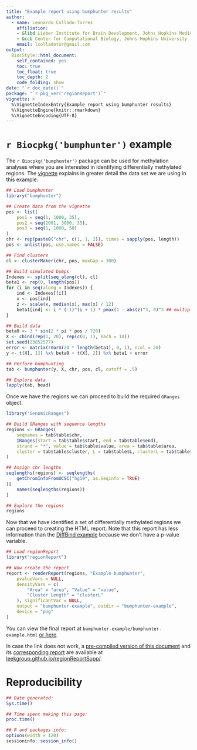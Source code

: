 ```yaml
---
title: "Example report using bumphunter results"
author: 
  - name: Leonardo Collado-Torres
    affiliation:
    - &libd Lieber Institute for Brain Development, Johns Hopkins Medical Campus
    - &ccb Center for Computational Biology, Johns Hopkins University
    email: lcolladotor@gmail.com
output: 
  BiocStyle::html_document:
    self_contained: yes
    toc: true
    toc_float: true
    toc_depth: 2
    code_folding: show
date: "`r doc_date()`"
package: "`r pkg_ver('regionReport')`"
vignette: >
  %\VignetteIndexEntry{Example report using bumphunter results}
  %\VignetteEngine{knitr::rmarkdown}
  %\VignetteEncoding{UTF-8}  
---
```


`r Biocpkg('bumphunter')` example
====================

The `r Biocpkg('bumphunter')` package can be used for methylation analyses where you are interested in identifying differentially methylated regions. The [vignette](http://bioconductor.org/packages/release/bioc/vignettes/bumphunter/inst/doc/bumphunter.pdf) explains in greater detail the data set we are using in this example.

```r
## Load bumphunter
library("bumphunter")

## Create data from the vignette
pos <- list(
    pos1 = seq(1, 1000, 35),
    pos2 = seq(2001, 3000, 35),
    pos3 = seq(1, 1000, 50)
)
chr <- rep(paste0("chr", c(1, 1, 2)), times = sapply(pos, length))
pos <- unlist(pos, use.names = FALSE)

## Find clusters
cl <- clusterMaker(chr, pos, maxGap = 300)

## Build simulated bumps
Indexes <- split(seq_along(cl), cl)
beta1 <- rep(0, length(pos))
for (i in seq(along = Indexes)) {
    ind <- Indexes[[i]]
    x <- pos[ind]
    z <- scale(x, median(x), max(x) / 12)
    beta1[ind] <- i * (-1)^(i + 1) * pmax(1 - abs(z)^3, 0)^3 ## multiply by i to vary size
}

## Build data
beta0 <- 3 * sin(2 * pi * pos / 720)
X <- cbind(rep(1, 20), rep(c(0, 1), each = 10))
set.seed(23852577)
error <- matrix(rnorm(20 * length(beta1), 0, 1), ncol = 20)
y <- t(X[, 1]) %x% beta0 + t(X[, 2]) %x% beta1 + error

## Perform bumphunting
tab <- bumphunter(y, X, chr, pos, cl, cutoff = .5)

## Explore data
lapply(tab, head)
```

Once we have the regions we can proceed to build the required `GRanges` object.

```r
library("GenomicRanges")

## Build GRanges with sequence lengths
regions <- GRanges(
    seqnames = tab$table$chr,
    IRanges(start = tab$table$start, end = tab$table$end),
    strand = "*", value = tab$table$value, area = tab$table$area,
    cluster = tab$table$cluster, L = tab$table$L, clusterL = tab$table$clusterL
)

## Assign chr lengths
seqlengths(regions) <- seqlengths(
    getChromInfoFromUCSC("hg19", as.Seqinfo = TRUE)
)[
    names(seqlengths(regions))
]

## Explore the regions
regions
```

Now that we have identified a set of differentially methylated regions we can proceed to creating the HTML report. Note that this report has less information than the [DiffBind example](http://leekgroup.github.io/regionReportSupp/DiffBind.html) because we don't have a p-value variable.


```r
## Load regionReport
library("regionReport")
```

```r
## Now create the report
report <- renderReport(regions, "Example bumphunter",
    pvalueVars = NULL,
    densityVars = c(
        "Area" = "area", "Value" = "value",
        "Cluster Length" = "clusterL"
    ), significantVar = NULL,
    output = "bumphunter-example", outdir = "bumphunter-example",
    device = "png"
)
```

You can view the final report at `bumphunter-example/bumphunter-example.html` [or here](http://leekgroup.github.io/regionReport/reference/bumphunter-example/bumphunter-example.html).

In case the link does not work, a [pre-compiled version of this document](http://leekgroup.github.io/regionReportSupp/bumphunterExample.html) and its [corresponding report](http://leekgroup.github.io/regionReportSupp/bumphunter-example/index.html) are available at [leekgroup.github.io/regionReportSupp/](http://leekgroup.github.io/regionReportSupp/index.html).

# Reproducibility

```r
## Date generated:
Sys.time()

## Time spent making this page:
proc.time()

## R and packages info:
options(width = 120)
sessioninfo::session_info()
```
